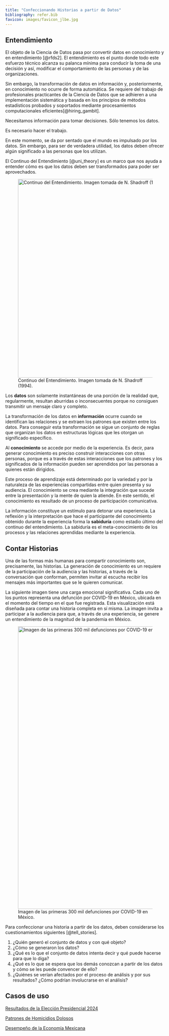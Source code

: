 ```yaml
---
title: "Confeccionando Historias a partir de Datos"
bibliography: refer.bib
favicon: images/favicon_jlbe.jpg
---
```


## Entendimiento

El objeto de la Ciencia de Datos pasa por convertir datos en conocimiento y en entendimiento [@rfds2]. El entendimiento es el punto donde todo este esfuerzo técnico alcanza su palanca mínima para conducir la toma de una decisión y así, modificar el comportamiento de las personas y de las organizaciones.

Sin embargo, la transformación de datos en información y, posteriormente, en conocimiento no ocurre de forma automática. Se requiere del trabajo de profesionales practicantes de la Ciencia de Datos que se adhieren a una implementación sistemática y basada en los principios de métodos estadísticos probados y soportados mediante procesamientos computacionales eficientes[@hiring_gambit].

::: callout-tip
Necesitamos información para tomar decisiones. Sólo tenemos los datos.

Es necesario hacer el trabajo.
:::

En este momento, se da por sentado que el mundo es impulsado por los datos. Sin embargo, para ser de verdadera utilidad, los datos deben ofrecer algún significado a las personas que los utilizan.

El Continuo del Entendimiento [@uni_theory] es un marco que nos ayuda a entender cómo es que los datos deben ser transformados para poder ser aprovechados.

![Continuo del Entendimiento. Imagen tomada de N. Shadroff (1994).](images/con_unders.png){width="624"}

Los **datos** son solamente instantáneas de una porción de la realidad que, regularmente, resultan aburridas o inconsecuentes porque no consiguen transmitir un mensaje claro y completo.

La transformación de los datos en **información** ocurre cuando se identifican las relaciones y se extraen los patrones que existen entre los datos. Para conseguir esta transformación se sigue un conjunto de reglas que organizan los datos en estructuras lógicas que les otorgan un significado específico.

Al **conocimiento** se accede por medio de la experiencia. Es decir, para generar conocimiento es preciso construir interacciones con otras personas, porque es a través de estas interacciones que los patrones y los significados de la información pueden ser aprendidos por las personas a quienes están dirigidos.

Este proceso de aprendizaje está determinado por la variedad y por la naturaleza de las experiencias compartidas entre quien presenta y su audiencia. El conocimiento se crea mediante la integración que sucede entre la presentación y la mente de quien la atiende. En este sentido, el conocimiento es resultado de un proceso de participación comunicativa.

La información constituye un estímulo para detonar una experiencia. La reflexión y la interpretación que hace el participante del conocimiento obtenido durante la experiencia forma la **sabiduría** como estadio último del continuo del entendimiento. La sabiduría es el meta-conocimiento de los procesos y las relaciones aprendidas mediante la experiencia.

## Contar Historias

Una de las formas más humanas para compartir conocimiento son, precisamente, las historias. La generación de conocimiento es un requiere de la participación de la audiencia y las historias, a través de la conversación que conforman, permiten invitar al escucha recibir los mensajes más importantes que se le quieren comunicar.

La siguiente imagen tiene una carga emocional significativa. Cada uno de los puntos representa una defunción por COVID-19 en México, ubicada en el momento del tiempo en el que fue registrada. Esta visualización está diseñada para contar una historia completa en sí misma. La imagen invita a participar a la audiencia para que, a través de una experiencia, se genere un entendimiento de la magnitud de la pandemia en México.

![Imagen de las primeras 300 mil defunciones por COVID-19 en México.](images/defunciones_covid_mx.png){width="888"}

Para confeccionar una historia a partir de los datos, deben considerarse los cuestionamientos siguientes [@tell_stories].

1.  ¿Quién generó el conjunto de datos y con qué objeto?
2.  ¿Cómo se generaron los datos?
3.  ¿Qué es lo que el conjunto de datos intenta decir y qué puede hacerse para que lo diga?
4.  ¿Qué es lo que se espera que los demás conozcan a partir de los datos y cómo se les puede convencer de ello?
5.  ¿Quiénes se verían afectados por el proceso de análisis y por sus resultados? ¿Cómo podrían involucrarse en el análisis?

## Casos de uso

[Resultados de la Elección Presidencial 2024](eleccion.qmd)

[Patrones de Homicidios Dolosos](patron_homicidios.qmd)

[Desempeño de la Economía Mexicana](pib_desempe.qmd)

